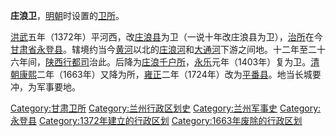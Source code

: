 '''庄浪卫'''，[[明朝|明朝]]时设置的[[卫所|卫所]]。

[[洪武|洪武]]五年（1372年）平河西，改[[庄浪县_(元朝)|庄浪县]]为卫（一说十年改庄浪县为卫），[[治所|治所]]在今[[甘肃省|甘肃省]][[永登县|永登县]]。辖境约当今[[黄河|黄河]]以北的[[庄浪河|庄浪河]]和[[大通河|大通河]]下游之间地。十二年至二十六年间，[[陕西行都司|陕西行都司]]治此。后降为[[庄浪千户所|庄浪千户所]]，[[永乐_(明朝)|永乐]]元年（1403年）复为卫。[[清朝|清朝]][[康熙|康熙]]二年（1663年）又降为所，[[雍正|雍正]]二年（1724年）改为[[平番县|平番县]]。地当长城要冲，为军事要地。 

{{甘肃行政区划小作品}}
[[Category:甘肃卫所|Category:甘肃卫所]]
[[Category:兰州行政区划史|Category:兰州行政区划史]]
[[Category:兰州军事史|Category:兰州军事史]]
[[Category:永登县|Category:永登县]]
[[Category:1372年建立的行政区划|Category:1372年建立的行政区划]]
[[Category:1663年废除的行政区划|Category:1663年废除的行政区划]]